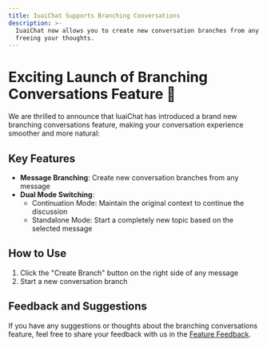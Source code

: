 ```yaml
---
title: IuaiChat Supports Branching Conversations
description: >-
  IuaiChat now allows you to create new conversation branches from any message,
  freeing your thoughts.
---
```


# Exciting Launch of Branching Conversations Feature 🎉

We are thrilled to announce that IuaiChat has introduced a brand new branching conversations feature, making your conversation experience smoother and more natural:

## Key Features

- **Message Branching**: Create new conversation branches from any message
- **Dual Mode Switching**:
  - Continuation Mode: Maintain the original context to continue the discussion
  - Standalone Mode: Start a completely new topic based on the selected message

## How to Use

1. Click the "Create Branch" button on the right side of any message
2. Start a new conversation branch

## Feedback and Suggestions

If you have any suggestions or thoughts about the branching conversations feature, feel free to share your feedback with us in the [Feature Feedback](https://github.com/lobehub/lobe-chat/discussions).
